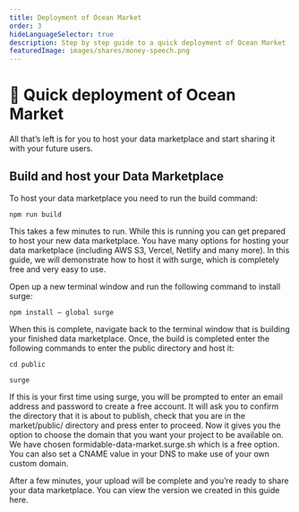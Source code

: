 ```yaml
---
title: Deployment of Ocean Market
order: 3
hideLanguageSelector: true
description: Step by step guide to a quick deployment of Ocean Market
featuredImage: images/shares/money-speech.png
---
```


# 🔰 Quick deployment of Ocean Market


All that’s left is for you to host your data marketplace and start sharing it with your future users. 

## **Build and host your Data Marketplace**

To host your data marketplace you need to run the build command:

```
npm run build
```

This takes a few minutes to run. While this is running you can get prepared to host your new data marketplace. You have many options for hosting your data marketplace (including AWS S3, Vercel, Netlify and many more). In this guide, we will demonstrate how to host it with surge, which is completely free and very easy to use.

Open up a new terminal window and run the following command to install surge:

```
npm install — global surge
```

When this is complete, navigate back to the terminal window that is building your finished data marketplace. Once, the build is completed enter the following commands to enter the public directory and host it:

```
cd public
```
```
surge
```

If this is your first time using surge, you will be prompted to enter an email address and password to create a free account. It will ask you to confirm the directory that it is about to publish, check that you are in the market/public/ directory and press enter to proceed. Now it gives you the option to choose the domain that you want your project to be available on. We have chosen formidable-data-market.surge.sh which is a free option. You can also set a CNAME value in your DNS to make use of your own custom domain.

After a few minutes, your upload will be complete and you’re ready to share your data marketplace. You can view the version we created in this guide here.
